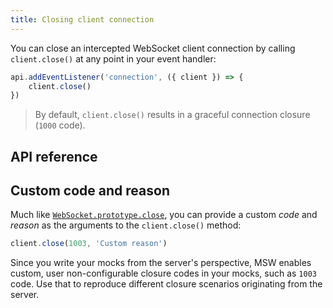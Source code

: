```yaml
---
title: Closing client connection
---
```


You can close an intercepted WebSocket client connection by calling `client.close()` at any point in your event handler:

```ts /client.close/
api.addEventListener('connection', ({ client }) => {
	client.close()
})
```

> By default, `client.close()` results in a graceful connection closure (`1000` code).

## API reference


<PageCard
  icon={CubeTransparentIcon}
  url="/docs/api/ws#closecode-reason"
  title="client.close(code, reason)"
  description="The `client.close()` API reference."
/>

## Custom code and reason

Much like [`WebSocket.prototype.close`](https://developer.mozilla.org/en-US/docs/Web/API/WebSocket/close), you can provide a custom _code_ and _reason_ as the arguments to the `client.close()` method:

```ts /1003/ /'Custom reason'/#v
client.close(1003, 'Custom reason')
```

Since you write your mocks from the server's perspective, MSW enables custom, user non-configurable closure codes in your mocks, such as `1003` code. Use that to reproduce different closure scenarios originating from the server.
